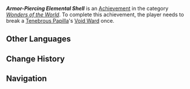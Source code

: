 {{Achievement Infobox
|id           = 82253
|order id     = 2253
|category     = Wonders of the World
|description  = Break a [[Tenebrous Papilla]]'s [[Void Ward]] once.
|requirements = 
|primogems    = 5
|tracking     = 
|topic        = Tenebrous Papilla
|type         = Boss
|quest        = 
|hidden       = 1
}}
'''''Armor-Piercing Elemental Shell''''' is an [[Achievement]] in the category ''[[Wonders of the World]]''. To complete this achievement, the player needs to break a [[Tenebrous Papilla]]'s [[Void Ward]] once.

==Other Languages==
{{Other Languages
|en       = Armor-Piercing Elemental Shell
|zhs      = 元素穿甲弹
|zhs_rm   = 
|zht      = 元素穿甲彈
|zht_rm   = 
|zh_tl    = 
|ja       = 元素の徹甲弾
|ja_rm    = Genso no Tekkoudan
|ja_tl    = Armor-Piercing Elemental Shell
|ko       = 원소 철갑탄
|ko_tl    = 
|es       = Proyectil perforaelementos
|es_tl    = Element-Piercing Projectile
|fr       = Cartouche élémentaire perforante
|fr_tl    = Piercing Elemental Cartridge
|ru       = Элементальная бронебомба
|ru_tl    = 
|th       = กระสุนทะลุธาตุ
|th_rm    = 
|th_tl    = 
|vi       = Đạn Xuyên Giáp Nguyên Tố
|vi_tl    = 
|de       = Panzerbrechendes Elementargeschoss
|de_tl    = Armor-Breaking Elemental Projectile
|id       = Peluru Elemen Penembus Perisai
|id_tl    = 
|pt       = Projétil Elemental Perfurante
|pt_tl    = 
|tr       = Zırh Delen Element Mermisi
|tr_tl    = 
|it       = Cartucce elementali perfora-armature
|it_tl    = 
}}

==Change History==
{{Change History|5.2}}

==Navigation==
{{Achievement Navbox}}